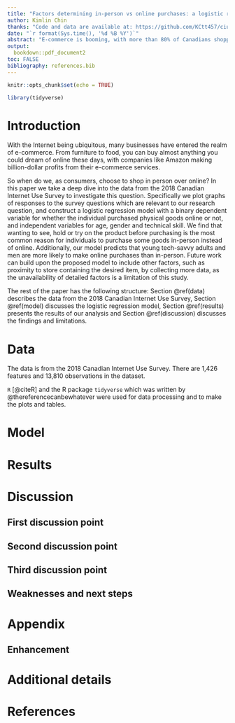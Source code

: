 ```yaml
---
title: "Factors determining in-person vs online purchases: a logistic regression model"
author: Kimlin Chin
thanks: "Code and data are available at: https://github.com/KCtt457/cius-2018-analysis."
date: "`r format(Sys.time(), '%d %B %Y')`"
abstract: "E-commerce is booming, with more than 80% of Canadians shopping online, and they have spent over 50 billion dollars in 2018. So should certain businesses ditch their in-person services in favour of online? Using data from the 2018 Canadian Internet Use Survey, we developed a logistic regression model to investigate what factors may influence whether a person makes purchases in-person vs online. We find that young tech-savvy adults and men are more likely to make online purchases than in-person. Our findings have implications for business marketing strategies and the decision to expand to online platforms. \\par \\textbf{Keywords:} e-commerce, internet, logistic regression, canadian internet use survey, canada"
output:
  bookdown::pdf_document2
toc: FALSE
bibliography: references.bib
---
```


```r
knitr::opts_chunk$set(echo = TRUE)

library(tidyverse)

```

# Introduction

<!-- Background, context -->
With the Internet being ubiquitous, many businesses have entered the realm of e-commerce. From furniture to food, you can buy almost anything you could dream of online these days, with companies like Amazon making billion-dollar profits from their e-commerce services.

So when do we, as consumers, choose to shop in person over online? In this paper we take a deep dive into the data from the 2018 Canadian Internet Use Survey to investigate this question. Specifically we plot graphs of responses to the survey questions which are relevant to our research question, and construct a logistic regression model with a binary dependent variable for whether the individual purchased physical goods online or not, and independent variables for age, gender and technical skill. We find that wanting to see, hold or try on the product before purchasing is the most common reason for individuals to purchase some goods in-person instead of online. Additionally, our model predicts that young tech-savvy adults and men are more likely to make online purchases than in-person. Future work can build upon the proposed model to include other factors, such as proximity to store containing the desired item, by collecting more data, as the unavailability of detailed factors is a limitation of this study.

The rest of the paper has the following structure: Section \@ref(data) describes the data from the 2018 Canadian Internet Use Survey, Section \@ref(model) discusses the logistic regression model, Section \@ref(results) presents the results of our analysis and Section \@ref(discussion) discusses the findings and limitations.

# Data

The data is from the 2018 Canadian Internet Use Survey. There are 1,426 features and 13,810 observations in the dataset.

`R` [@citeR] and the R package `tidyverse` which was written by @thereferencecanbewhatever were used for data processing and to make the plots and tables.


# Model


# Results

# Discussion

## First discussion point

## Second discussion point

## Third discussion point

## Weaknesses and next steps


\newpage

\appendix

# Appendix {-}

## Enhancement


# Additional details


\newpage


# References



